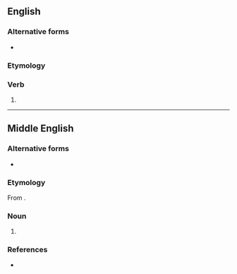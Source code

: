 ==English==

===Alternative forms===
* {{l|en|behooveth}}

===Etymology===
{{suffix|behove|eth|lang=en}}

===Verb===
{{head|en|verb form}}

# {{en-archaic third-person singular of|behove}}

----

==Middle English==

===Alternative forms===
* {{alter|enm|behofþe|bihofþe|byhofþe|bihefþe|biofþe|byofþe|bihouþe|bihofte|byhofte|behoft|behofde|behoud|biheofðe}}

===Etymology===
From {{inh|enm|ang|behōfe}}.

===Noun===
{{enm-noun|behovethen}}

# {{alt form|behofþe|lang=enm}}

===References===
* {{R:MED Online|entry= bihofþe (n.)  |id=MED4522 |accessdate=2018-04-04}}